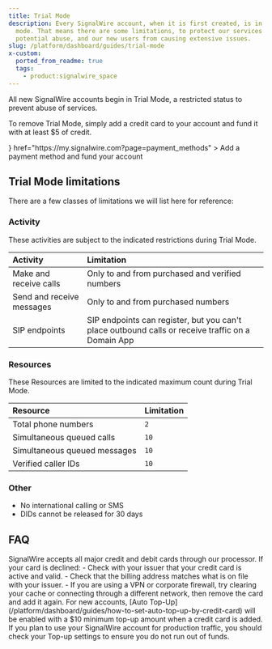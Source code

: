 ```yaml
---
title: Trial Mode
description: Every SignalWire account, when it is first created, is in trial
  mode. That means there are some limitations, to protect our services from
  potential abuse, and our new users from causing extensive issues.
slug: /platform/dashboard/guides/trial-mode
x-custom:
  ported_from_readme: true
  tags:
    - product:signalwire_space
---
```



All new SignalWire accounts begin in Trial Mode, a restricted status to prevent abuse of services.

To remove Trial Mode, simply add a credit card to your account and fund it with at least $5 of credit.

<CardGroup cols={2}>
<Card 
    title="Fund your account" 
    icon={<FaMoneyCheck />}
    href="https://my.signalwire.com?page=payment_methods"
  >
  Add a payment method and fund your account
</Card>
</CardGroup>

## Trial Mode limitations

There are a few classes of limitations we will list here for reference:

### Activity

These activities are subject to the indicated restrictions during Trial Mode.

| Activity | Limitation |
| :-- | :-- |
| Make and receive calls | Only to and from purchased and verified numbers |
| Send and receive messages | Only to and from purchased numbers |
| SIP endpoints | SIP endpoints can register, but you can't place outbound calls or receive traffic on a Domain App |

### Resources

These Resources are limited to the indicated maximum count during Trial Mode.

| Resource | Limitation |
| :-- | :-- |
| Total phone numbers | `2` |
| Simultaneous queued calls | `10` |
| Simultaneous queued messages | `10` |
| Verified caller IDs | `10` |

### Other

- No international calling or SMS
- DIDs cannot be released for 30 days

## FAQ

<AccordionGroup>
  <Accordion title="Why was my credit card declined?">
    SignalWire accepts all major credit and debit cards through our processor. 
    If your card is declined:
    - Check with your issuer that your credit card is active and valid.
    - Check that the billing address matches what is on file with your issuer.
    - If you are using a VPN or corporate firewall, try clearing your cache or connecting through a different network, then remove the card and add it again.
  </Accordion>

  <Accordion title="How does Auto Top-Up work?">
    For new accounts, [Auto Top-Up](/platform/dashboard/guides/how-to-set-auto-top-up-by-credit-card) 
    will be enabled with a $10 minimum top-up amount when a credit card is added. 
    If you plan to use your SignalWire account for production traffic, you should check your Top-up settings to ensure you do not run out of funds.
  </Accordion>
</AccordionGroup>
